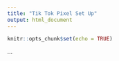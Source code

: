 ```yaml
---
title: "Tik Tok Pixel Set Up"
output: html_document
---
```


```r
knitr::opts_chunk$set(echo = TRUE)
```

...

